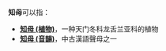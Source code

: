 '''知母'''可以指：

* '''[[知母_(植物)|知母 (植物)]]'''，一种天门冬科龙舌兰亚科的植物
* '''[[知母_(音韻)|知母 (音韻)]]'''，中古漢語聲母之一

{{disambig|CAT=二字消歧义}}